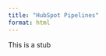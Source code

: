 ```yaml
---
title: "HubSpot Pipelines"
format: html
---
```


<!-- quarto render architecture\hubspot\pipelines.qmd -->

This is a stub